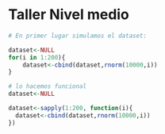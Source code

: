 # Taller Nivel medio


```r
# En primer lugar simulamos el dataset:

dataset<-NULL
for(i in 1:200){
    dataset<-cbind(dataset,rnorm(10000,i))
}

# lo hacemos funcional
dataset<-NULL

dataset<-sapply(1:200, function(i){
  dataset<-cbind(dataset,rnorm(10000,i))
})

```


